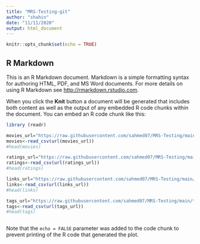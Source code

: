```yaml
---
title: "MRS-Testing-git"
author: "shahin"
date: "11/11/2020"
output: html_document
---
```


```r
knitr::opts_chunk$set(echo = TRUE)
```

## R Markdown

This is an R Markdown document. Markdown is a simple formatting syntax for authoring HTML, PDF, and MS Word documents. For more details on using R Markdown see <http://rmarkdown.rstudio.com>.

When you click the **Knit** button a document will be generated that includes both content as well as the output of any embedded R code chunks within the document. You can embed an R code chunk like this:

```r
library (readr)

movies_url="https://raw.githubusercontent.com/sahmed07/MRS-Testing/main/movies.csv"
movies<-read_csv(url(movies_url))
#head(movies)

ratings_url="https://raw.githubusercontent.com/sahmed07/MRS-Testing/main/ratings.csv"
ratings<-read_csv(url(ratings_url))
#head(ratings)

links_url="https://raw.githubusercontent.com/sahmed07/MRS-Testing/main/links.csv"
links<-read_csv(url(links_url))
#head(links)

tags_url="https://raw.githubusercontent.com/sahmed07/MRS-Testing/main/tags.csv"
tags<-read_csv(url(tags_url))
#head(tags)
```

```r

```

Note that the `echo = FALSE` parameter was added to the code chunk to prevent printing of the R code that generated the plot.
